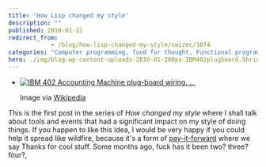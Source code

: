 ```yaml
---
title: 'How Lisp changed my style'
description: ""
published: 2010-01-11
redirect_from: 
            - /blog/how-lisp-changed-my-style/swizec/1074
categories: "Computer programming, food for thought, Functional programming, Languages, life, Lisp, Uncategorized"
hero: ./img/blog-wp-content-uploads-2010-01-300px-IBM402plugboard.Shrigley.wireside.jpg
---
```

- [![IBM 402 Accounting Machine plug-board wiring. ...](./img/blog-wp-content-uploads-2010-01-300px-IBM402plugboard.Shrigley.wireside.jpg)](http://commons.wikipedia.org/wiki/Image:IBM402plugboard.Shrigley.wireside.jpg)

  Image via [Wikipedia](http://commons.wikipedia.org/wiki/Image:IBM402plugboard.Shrigley.wireside.jpg)

This is the first post in the series of _How <x> changed my style_ where I shall talk about tools and events that had a significant impact on my style of doing things. If you happen to like this idea, I would be very happy if you could help it spread like wildfire, because it's a form of [pay-it-forward](http://en.wikipedia.org/wiki/Pay_it_forward "Pay it forward") where we say Thanks for cool stuff. Some months ago, fuck has it been two? three? four?,